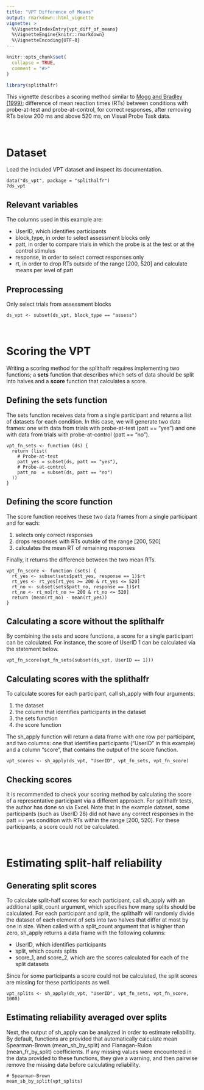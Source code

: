 ---
title: "VPT Difference of Means"
output: rmarkdown::html_vignette
vignette: >
  %\VignetteIndexEntry{vpt_diff_of_means}
  %\VignetteEngine{knitr::rmarkdown}
  %\VignetteEncoding{UTF-8}
---

```{r, include = FALSE}
knitr::opts_chunk$set(
  collapse = TRUE,
  comment = "#>"
)
```

```{r setup}
library(splithalfr)
```
This vignette describes a scoring method similar to [Mogg and Bradley (1999)](https://doi.org/10.1080/026999399379050);
difference of mean reaction times (RTs) between conditions with probe-at-test and probe-at-control, for correct responses, after removing RTs below 200 ms and above 520 ms, on Visual Probe Task data.

<br />

# Dataset
Load the included VPT dataset and inspect its documentation.
```
data("ds_vpt", package = "splithalfr")
?ds_vpt
```
## Relevant variables
The columns used in this example are:

* UserID, which identifies participants
* block_type, in order to select assessment blocks only
* patt, in order to compare trials in which the probe is at the test or at the control stimulus
* response, in order to select correct responses only
* rt, in order to drop RTs outside of the range [200, 520] and calculate means per level of patt

## Preprocessing
Only select trials from assessment blocks
```
ds_vpt <- subset(ds_vpt, block_type == "assess")
```

<br />

# Scoring the VPT
Writing a scoring method for the splithalfr requires implementing two functions; a **sets** function that describes which sets of data should be split into halves and a **score** function that calculates a score. 

## Defining the sets function
The sets function receives data from a single participant and returns a list of datasets for each condition. In this case, we will generate two data frames: one with data from trials with probe-at-test (patt == "yes") and one with data from trials with probe-at-control (patt == "no"). 
```
vpt_fn_sets <- function (ds) {
  return (list(
    # Probe-at-test
    patt_yes = subset(ds, patt == "yes"),
    # Probe-at-control
    patt_no  = subset(ds, patt == "no")
  ))
}
```

## Defining the score function
The score function receives these two data frames from a single participant and for each: 

1. selects only correct responses
2. drops responses with RTs outside of the range [200, 520]
3. calculates the mean RT of remaining responses

Finally, it returns the difference between the two mean RTs.
```
vpt_fn_score <- function (sets) {
  rt_yes <- subset(sets$patt_yes, response == 1)$rt
  rt_yes <- rt_yes[rt_yes >= 200 & rt_yes <= 520]
  rt_no <- subset(sets$patt_no, response == 1)$rt
  rt_no <- rt_no[rt_no >= 200 & rt_no <= 520]
  return (mean(rt_no) - mean(rt_yes))
}
```

## Calculating a score without the splithalfr
By combining the sets and score functions, a score for a single participant can be calculated. For instance, the score of UserID 1 can be calculated via the statement below.
```
vpt_fn_score(vpt_fn_sets(subset(ds_vpt, UserID == 1)))
```

## Calculating scores with the splithalfr
To calculate scores for each participant, call sh_apply with four arguments: 

1. the dataset
2. the column that identifies participants in the dataset
3. the sets function
4. the score function

The sh_apply function will return a data frame with one row per participant, and two columns: one that identifies participants ("UserID" in this example) and a column "score", that contains the output of the score function.
```
vpt_scores <- sh_apply(ds_vpt, "UserID", vpt_fn_sets, vpt_fn_score)
```

## Checking scores
It is recommended to check your scoring method by calculating the score of a representative participant via a different approach. For splithalfr tests, the author has done so via Excel. Note that in the example dataset, some participants (such as UserID 28) did not have any correct responses in the patt == yes condition with RTs within the range [200, 520]. For these participants, a score could not be calculated.

<br />

# Estimating split-half reliability

## Generating split scores
To calculate split-half scores for each participant, call sh_apply with an additional split_count argument, which specifies how many splits should be calculated. For each participant and split, the splithalfr will randomly divide the dataset of each element of sets into two halves that differ at most by one in size. When called with a split_count argument that is higher than zero, sh_apply returns a data frame with the following columns:

* UserID, which identifies participants
* split, which counts splits
* score_1, and score_2, which are the scores calculated for each of the split datasets

Since for some participants a score could not be calculated, the split scores are missing for these participants as well. 
```
vpt_splits <- sh_apply(ds_vpt, "UserID", vpt_fn_sets, vpt_fn_score, 1000)
```

## Estimating reliability averaged over splits
Next, the output of sh_apply can be analyzed in order to estimate reliability. By default, functions are provided that automatically calculate mean Spearman-Brown  (mean_sb_by_split) and Flanagan-Rulon (mean_fr_by_split) coefficients. If any missing values were encountered in the data provided to these functions, they give a warning, and then pairwise remove the missing data before calculating reliability.
```
# Spearman-Brown
mean_sb_by_split(vpt_splits)
```





